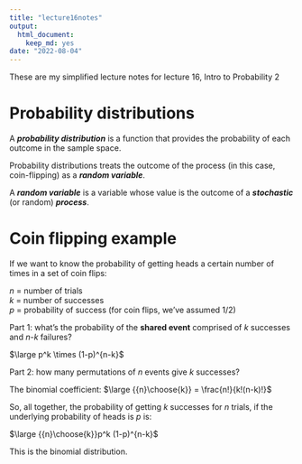 ```yaml
---
title: "lecture16notes"
output:
  html_document:
    keep_md: yes
date: "2022-08-04"
---
```


These are my simplified lecture notes for lecture 16, Intro to Probability 2


# Probability distributions

A **_probability distribution_** is a function that provides 
the probability of each outcome in the sample space.

Probability distributions treats the outcome of 
the process (in this case, coin-flipping) as a **_random variable_**.

A **_random variable_** is a variable whose value is the 
outcome of a **_stochastic_** (or random) **_process_**.

# Coin flipping example

If we want to know the probability of getting heads a certain number of times in a set of coin flips:

_n_ = number of trials \
_k_ = number of successes \
_p_ = probability of success (for coin flips, we've assumed 1/2) \


Part 1: what's the probability of the **shared event** comprised of _k_ successes and _n_-_k_ failures?

<div class="centered">
$\large p^k \times (1-p)^{n-k}$
</div>

Part 2: how many permutations of _n_ events give _k_ successes?

The binomial coefficient:
$\large {{n}\choose{k}} = \frac{n!}{k!(n-k)!}$


So, all together, the probability of getting _k_ successes for _n_ trials, if the underlying probability of heads is _p_ is:

$\large {{n}\choose{k}}p^k (1-p)^{n-k}$

This is the binomial distribution.


